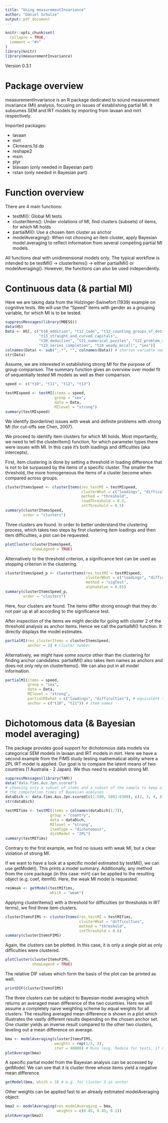 ```yaml
---
title: "Using measurementInvariance"
author: "Daniel Schulze"
output: pdf_document
---
```


```r
knitr::opts_chunk$set(
  collapse = TRUE,
  comment = "#>"
)
library(knitr)
library(measurementInvariance)
```

Version 0.3.1

# Package overview

measurementInvariance is an R package dedicated to sound measurement invariance (MI) analysis, focusing on issues of establishing partial MI. It subsumes SEM and IRT models by importing from lavaan and mirt respectively.

Imported packages: 

* lavaan
* mirt
* Ckmeans.1d.dp
* reshape2
* msm
* plyr
* blavaan (only needed in Bayesian part)
* rstan (only needed in Bayesian part)

# Function overview

There are 4 main functions:

* testMI(): Global MI tests
* clusterItems(): Under violations of MI, find clusters (subsets) of items, for which MI holds
* partialMI(): Use a chosen item cluster as anchor
* modelAveraging(): When not choosing an item cluster, apply Bayesian model averaging to reflect information from several competing partial MI models.

All functions deal with unidimensional models only. The typical workflow is intended to be testMI() -> clusterItems() -> either partialMI() or modelAveraging(). However, the functions can also be used independently.

# Continuous data (& partial MI)

Here we are taking data from the Holzinger-Swinefort (1939) example on cognitive tests. We will use the "Speed" items with gender as a grouping variable, for which MI is to be tested.

```r
suppressMessages(library(MBESS))
data(HS)
Data <- HS[, c("t10_addition", "t11_code", "t12_counting_groups_of_dots", # speed items
               "t13_straight_and_curved_capitals", 
               "t20_deduction", "t21_numerical_puzzles", "t22_problem_reasoning", # math items
               "t23_series_completion", "t24_woody_mccall", "sex")]
colnames(Data) <- sub("_.*", "", colnames(Data)) # shorten variable names for convenience
str(Data)
```

Assume, we are interested in establishing strong MI for the purpose of group comparison. The summary function gives an overview over model fit of sequentially tested MI models as well as their comparison.

```r
speed <- c("t10", "t11", "t12", "t13")

testMIspeed <- testMI(items = speed, 
                      group = "sex",
                      data = Data,
                      MIlevel = "strong")
summary(testMIspeed)

```

We identify (borderline) issues with weak and definite problems with strong MI (for cut-offs see Chen, 2007).

We proceed to identify item clusters for which MI holds. Most importantly, we need to tell the clusterItem() function, for which parameter types there were issues with MI. In this case it's both loadings and difficulties (aka intercepts). 

First, item clustering is done by setting a threshold in loading difference that is not to be surpassed by the items of a specific cluster. The smaller the threshold, the more homogeneous the items of a cluster become when compared across groups.

```r
clusterItemsSpeed <- clusterItems(res_testMI = testMIspeed,
                                  clusterWhat = c("loadings", "difficulties"),
                                  method = "threshold",
                                  loadThreshold = 0.3,
                                  intThreshold = 0.5)
summary(clusterItemsSpeed, 
        order = "clusters")

```
Three clusters are found. In order to better understand the clustering process, which takes two steps by first clustering item loadings and then item difficulties, a plot can be requested.

```r

plotCluster(clusterItemsSpeed,
            showLegend = TRUE)

```

Alternatively to the threshold criterion, a significance test can be used as stopping criterion in the clustering.

```r
clusterItemsSpeed_p <- clusterItems(res_testMI = testMIspeed,
                                    clusterWhat = c("loadings", "difficulties"),
                                    method = "sigTest",
                                    alphaValue = 0.05)
summary(clusterItemsSpeed_p, 
        order = "clusters")

```

Here, four clusters are found. The items differ strong enough that they do not pair up at all according to the significance test.

After inspection of the items we might decide for going with cluster 2 of the threshold analysis as anchor items. Hence we call the partialMI() function. It directly displays the model estimates.

```r
partialMI(res_clusterItems = clusterItemsSpeed, 
          anchor = 2) # cluster number

```

Alternatively, we might have some source other than the clustering for finding anchor candidates. partialMI() also takes item names as anchors and does not only rely on clusterItems(). We can also put in all model information.

```r
partialMI(items = speed, 
          group = "sex",
          data = Data,
          MIlevel = "strong",
          partialMIwhat = c("loadings", "difficulties"), # equivalent to clusterWhat above
          anchor = c("t10", "t11")) # item names

```


# Dichotomous data (& Bayesian model averaging)

The package provides good support for dichotomous data models via categorical SEM models in lavaan and IRT models in mirt. Here we have a second example from the FIMS study testing mathematical ability where a 2PL IRT model is applied. Our goal is to compare the latent means of two countries (1 Australia - 2 Japan). We thus need to establish strong MI. 

```r
suppressMessages(library(TAM))
data("data.fims.Aus.Jpn.scored")
# choosing only a subset of items and a subset of the sample to keep a lid on
# the computation times of Bayesian analyses
dataDich <- data.fims.Aus.Jpn.scored[c(1:500, 5801:6300), c(2, 3, 4, 8, 9, 11, 15, 16)] 
str(dataDich)

testMIfims <- testMI(items = colnames(dataDich[1:7]),
                    group = "country",
                    data = dataDich,
                    MIlevel = "strong",
                    itemType = "dichotomous",
                    dichModel = "2PL")
summary(testMIfims)

```

Contrary to the first example, we find no issues with weak MI, but a clear violation of strong MI.

If we want to have a look at a specific model estimated by testMI(), we can use getModel(). 
This prints a model summary. Additionally, any method from the core package (in this case: mirt) can be applied to the resulting object (e.g. coef, itemfit). Here, the weak MI model is requested.

```r

resWeak <- getModel(testMIfims,
                    which = "weak")

```

Applying clusterItems() with a threshold for difficulties (or thresholds in IRT terms), we find three item clusters.

```r
clusterItemsFIMS <- clusterItems(res_testMI = testMIfims,
                                 clusterWhat = "difficulties",
                                 method = "threshold",
                                 intThreshold = 0.6)
summary(clusterItemsFIMS)
```

Again, the clusters can be plotted. In this case, it is only a single plot as only difficulties were clustered.

```r

plotCluster(clusterItemsFIMS,
            showLegend = TRUE)

```

The relative DIF values which form the basis of the plot can be printed as well.

```r

printDIF(clusterItemsFIMS)

```

The three clusters can be subject to Bayesian model averaging which returns an averaged mean difference of the two countries. Here we will assume a completely naive weighting scheme by equal weights for all clusters. The resulting averaged mean difference is shown in a plot which illustrates the vastly different results depending on the chosen anchor set. One cluster yields an inverse result compared to the other two clusters, leveling out a mean difference on average.

```r
bma <- modelAveraging(clusterItemsFIMS,
                      weights = rep(1/3, 3),
                      iter = 40000) # Runs long. Reduce for tests, if needed. 
plotAverage(bma)
```

A specific partial model from the Bayesian analysis can be accessed by getModel. We can see that it is cluster three whose items yield a negative mean difference.

```r
getModel(bma, which = 3) # e.g. for cluster 3 as anchor
```

Other weights can be applied fast to an already estimated modelAveraging object:

```r
bma2 <- modelAveraging(res_modelAveraging = bma,
                       weights = c(0.45, 0.45, 0.1))
plotAverage(bma2)
```


